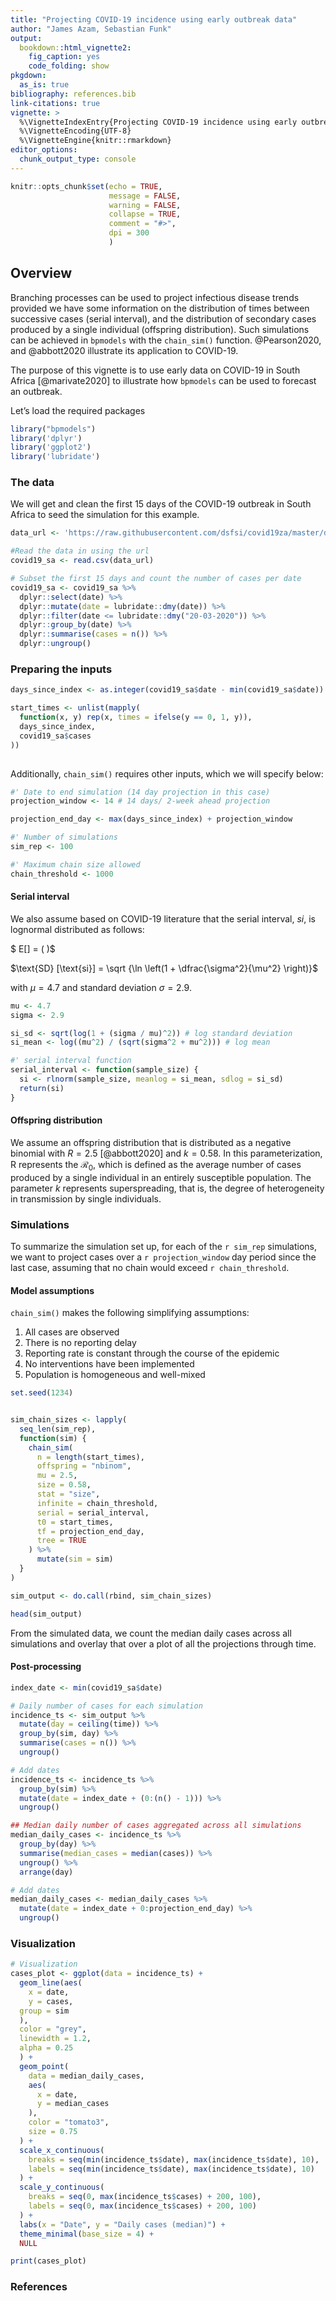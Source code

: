 ```yaml
---
title: "Projecting COVID-19 incidence using early outbreak data"
author: "James Azam, Sebastian Funk"
output:
  bookdown::html_vignette2:
    fig_caption: yes
    code_folding: show
pkgdown:
  as_is: true
bibliography: references.bib
link-citations: true
vignette: >
  %\VignetteIndexEntry{Projecting COVID-19 incidence using early outbreak data}
  %\VignetteEncoding{UTF-8}
  %\VignetteEngine{knitr::rmarkdown}
editor_options: 
  chunk_output_type: console
---
```


```r
knitr::opts_chunk$set(echo = TRUE, 
                      message = FALSE, 
                      warning = FALSE, 
                      collapse = TRUE,
                      comment = "#>",
                      dpi = 300
                      )

```

## Overview
Branching processes can be used to project infectious disease trends provided 
we have some information on the distribution of times between 
successive cases (serial interval), and the distribution of secondary cases 
produced by a single individual (offspring distribution). Such simulations can be achieved in `bpmodels` with the `chain_sim()` function. @Pearson2020, and 
@abbott2020 illustrate its application to COVID-19. 

The purpose of this vignette is to use early data on COVID-19 in South Africa [@marivate2020] to illustrate how `bpmodels` can be used to forecast 
an outbreak. 


Let's load the required packages

```r
library("bpmodels")
library('dplyr')
library('ggplot2')
library('lubridate')
```

### The data

We will get and clean the first $15$ days of the COVID-19 
outbreak in South Africa to seed the simulation for this example.

```r
data_url <- 'https://raw.githubusercontent.com/dsfsi/covid19za/master/data/covid19za_timeline_confirmed.csv'

#Read the data in using the url
covid19_sa <- read.csv(data_url)

# Subset the first 15 days and count the number of cases per date
covid19_sa <- covid19_sa %>%
  dplyr::select(date) %>%
  dplyr::mutate(date = lubridate::dmy(date)) %>%
  dplyr::filter(date <= lubridate::dmy("20-03-2020")) %>%
  dplyr::group_by(date) %>%
  dplyr::summarise(cases = n()) %>%
  dplyr::ungroup()
```

### Preparing the inputs  

```r
days_since_index <- as.integer(covid19_sa$date - min(covid19_sa$date))

start_times <- unlist(mapply(
  function(x, y) rep(x, times = ifelse(y == 0, 1, y)),
  days_since_index,
  covid19_sa$cases
))
                       
```


Additionally, `chain_sim()` requires other inputs, which we will specify below: 

```r
#' Date to end simulation (14 day projection in this case)
projection_window <- 14 # 14 days/ 2-week ahead projection

projection_end_day <- max(days_since_index) + projection_window

#' Number of simulations
sim_rep <- 100

#' Maximum chain size allowed
chain_threshold <- 1000

```

#### Serial interval

We also assume based on COVID-19 literature that the 
serial interval, $si$, is lognormal distributed as follows:

$ E[\text{si}] = \ln \left( \dfrac{\mu^2}{(\sqrt{\mu^2 + \sigma^2}} \right)$

$\text{SD} [\text{si}] = \sqrt {\ln \left(1 + \dfrac{\sigma^2}{\mu^2} \right)}$

with $\mu = 4.7$ and standard deviation $\sigma = 2.9$.

```r
mu <- 4.7
sigma <- 2.9

si_sd <- sqrt(log(1 + (sigma / mu)^2)) # log standard deviation
si_mean <- log((mu^2) / (sqrt(sigma^2 + mu^2))) # log mean

#' serial interval function
serial_interval <- function(sample_size) {
  si <- rlnorm(sample_size, meanlog = si_mean, sdlog = si_sd)
  return(si)
}
```

#### Offspring distribution

We assume an offspring distribution that is distributed as a negative binomial with $R = 2.5$ [@abbott2020] and $k = 0.58$. In this parameterization, R represents the $\mathcal{R_0}$, which is defined as the average number of cases produced by a single individual in an entirely susceptible population. The parameter $k$ represents superspreading, that is, the degree of heterogeneity in transmission by single individuals.

### Simulations
To summarize the simulation set up, for each of the `r sim_rep` simulations, we want to project cases over a `r projection_window` day period since the last case, assuming that no chain would exceed `r chain_threshold`. 

#### Model assumptions

`chain_sim()` makes the following simplifying assumptions:

1. All cases are observed
1. There is no reporting delay
1. Reporting rate is constant through the course of the epidemic
1. No interventions have been implemented
1. Population is homogeneous and well-mixed

```r
set.seed(1234)


sim_chain_sizes <- lapply(
  seq_len(sim_rep),
  function(sim) {
    chain_sim(
      n = length(start_times),
      offspring = "nbinom",
      mu = 2.5,
      size = 0.58,
      stat = "size",
      infinite = chain_threshold,
      serial = serial_interval,
      t0 = start_times,
      tf = projection_end_day,
      tree = TRUE
    ) %>%
      mutate(sim = sim)
  }
)

sim_output <- do.call(rbind, sim_chain_sizes)

head(sim_output)
```

From the simulated data, we count the median daily cases across 
all simulations and overlay that over a plot of all the projections through time.

#### Post-processing

```r
index_date <- min(covid19_sa$date)

# Daily number of cases for each simulation
incidence_ts <- sim_output %>%
  mutate(day = ceiling(time)) %>%
  group_by(sim, day) %>%
  summarise(cases = n()) %>%
  ungroup()

# Add dates
incidence_ts <- incidence_ts %>%
  group_by(sim) %>%
  mutate(date = index_date + (0:(n() - 1))) %>%
  ungroup()

## Median daily number of cases aggregated across all simulations
median_daily_cases <- incidence_ts %>%
  group_by(day) %>%
  summarise(median_cases = median(cases)) %>%
  ungroup() %>%
  arrange(day)

# Add dates
median_daily_cases <- median_daily_cases %>%
  mutate(date = index_date + 0:projection_end_day) %>%
  ungroup()

```


### Visualization

```r
# Visualization
cases_plot <- ggplot(data = incidence_ts) +
  geom_line(aes(
    x = date,
    y = cases,
  group = sim
  ),
  color = "grey",
  linewidth = 1.2,
  alpha = 0.25
  ) +
  geom_point(
    data = median_daily_cases,
    aes(
      x = date,
      y = median_cases
    ),
    color = "tomato3",
    size = 0.75
  ) +
  scale_x_continuous(
    breaks = seq(min(incidence_ts$date), max(incidence_ts$date), 10),
    labels = seq(min(incidence_ts$date), max(incidence_ts$date), 10)
  ) +
  scale_y_continuous(
    breaks = seq(0, max(incidence_ts$cases) + 200, 100),
    labels = seq(0, max(incidence_ts$cases) + 200, 100)
  ) +
  labs(x = "Date", y = "Daily cases (median)") +
  theme_minimal(base_size = 4) +
  NULL

print(cases_plot)
```

### References
